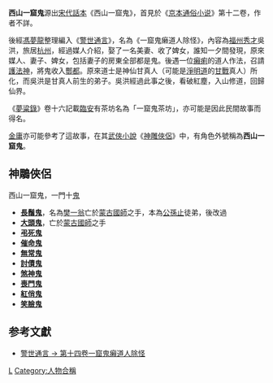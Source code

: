 {{金庸人物
|称呼=西山一窟鬼
|姓名=西山一窟鬼
|绰号=西山一窟鬼
|小说=[[神鵰俠侶|神鵰俠侶]]
|门派=[[西山|西山]]
|头衔=
|师父=
|徒弟=
|血缘=
|内功=
|轻功=
|武功=[[拳法|拳法]]
|兵器=
}}

'''西山一窟鬼'''源出[[宋代|宋代]][[話本|話本]]《西山一窟鬼》，首見於《[[京本通俗小说|京本通俗小说]]》第十二卷，作者不詳。

後經[[馮夢龍|馮夢龍]]整理編入《[[警世通言|警世通言]]》，名為《一窟鬼癞道人除怪》，內容為[[福州|福州]][[秀才|秀才]]吳洪，旅居[[杭州|杭州]]，經過媒人介紹，娶了一名美妻、收了婢女，誰知一夕間發現，原來媒人、妻子、婢女，包括妻子的房東全部都是鬼。後遇一位[[癩痢|癩痢]]的道人作法，召請[[護法神|護法神]]，將鬼收入[[酆都|酆都]]。原來道士是神仙甘真人（可能是[[淨明道|淨明道]]的[[甘戰|甘戰]]真人）所化，而吳洪是甘真人前生的弟子。吳洪經過此事之後，看破紅塵，入山修道，回歸仙界。

《[[夢粱錄|夢粱錄]]》卷十六記載[[臨安|臨安]]有茶坊名為「一窟鬼茶坊」，亦可能是因此民間故事而得名。

[[金庸|金庸]]亦可能參考了這故事，在其[[武俠小說|武俠小說]]《[[神雕俠侶|神雕俠侶]]》中，有角色外號稱為'''西山一窟鬼'''。

== 神鵰俠侶 ==
西山一窟鬼，一門十[[鬼|鬼]]
*'''[[長鬚鬼|長鬚鬼]]'''，名為[[樊一翁|樊一翁]]亡於[[金輪法王|蒙古國師]]之手，本為[[公孫止|公孫止]]徒弟，後改過
*'''[[大頭鬼|大頭鬼]]'''，亡於[[金輪法王|蒙古國師]]之手
*'''[[弔死鬼|弔死鬼]]'''
*'''[[催命鬼|催命鬼]]'''
*'''[[無常鬼|無常鬼]]'''
*'''[[討債鬼|討債鬼]]'''
*'''[[煞神鬼|煞神鬼]]'''
*'''[[喪門鬼|喪門鬼]]'''
*'''[[紅俏鬼|紅俏鬼]]'''
*'''[[笑臉鬼|笑臉鬼]]'''

== 参考文獻 ==
* [https://ctext.org/wiki.pl?if=gb&chapter=452783 警世通言 -> 第十四卷一窟鬼癩道人除怪]

[[Category:神鵰俠侶角色|L]]
[[Category:人物合稱|Category:人物合稱]]

{{金庸小作品}}
{{fict-char-stub}}